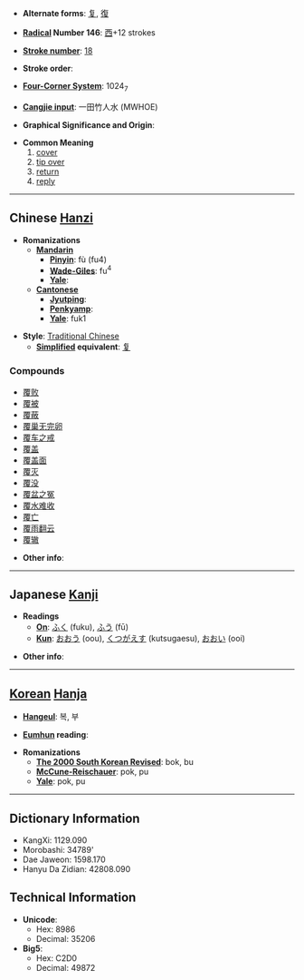 * '''Alternate forms''': [[复]], [[復]]

* '''[[Wiktionary:Chinese radical index| Radical]] Number 146''': [[Wiktionary:Chinese radical index 西|西]]+12 strokes

* '''[[Wiktionary:Chinese total strokes index|Stroke number]]''': [[Wiktionary:Chinese total strokes index 18|18]]

* '''Stroke order''': 

* '''[[Wiktionary:Chinese four corner index|Four-Corner System]]''': 1024<sub>7</sub>

* '''[[Wiktionary:Chinese Cangjie index|Cangjie input]]''': 一田竹人水 (MWHOE)

* '''Graphical Significance and Origin''': 

* '''Common Meaning'''
*# [[cover]]
*# [[tip over]]
*# [[return]]
*# [[reply]]


----

== Chinese [[Hanzi]] ==

* '''Romanizations'''
** '''[[Mandarin]]'''
*** '''[[Pinyin]]''': fù (fu4)
*** '''[[Wade-Giles]]''': fu<sup>4</sup>
*** '''[[Yale]]''': 
** '''[[Cantonese]]'''
*** '''[[Jyutping]]''':
*** '''[[Penkyamp]]''': 
*** '''[[Yale]]''': fuk1

* '''Style''': [[Traditional Chinese]] 
** '''[[Simplified Chinese|Simplified]] equivalent''': [[复]]

===Compounds===
*[[覆败]]
*[[覆被]]
*[[覆蔽]]
*[[覆巢无完卵]]
*[[覆车之戒]]
*[[覆盖]]
*[[覆盖面]]
*[[覆灭]]
*[[覆没]]
*[[覆盆之冤]]
*[[覆水难收]]
*[[覆亡]]
*[[覆雨翻云]]
*[[覆辙]]

* '''Other info''': 

----

== Japanese [[Kanji]] ==

* '''Readings'''
** '''[[On]]''': [[ふく]] (fuku), [[ふう]] (fū)
** '''[[Kun]]''': [[おおう]] (oou), [[くつがえす]] (kutsugaesu), [[おおい]] (ooi)

* '''Other info''':  

----

== [[Korean]] [[Hanja]] ==

* '''[[Hangeul]]''': 복, 부

* '''[[Eumhun]] reading''': 

* '''Romanizations'''
** '''[[The 2000 South Korean Revised Romanization|The 2000 South Korean Revised]]''': bok, bu
** '''[[McCune-Reischauer]]''': pok, pu
** '''[[Yale]]''': pok, pu

----

== Dictionary Information ==

* KangXi: 1129.090
* Morobashi: 34789'
* Dae Jaweon: 1598.170
* Hanyu Da Zidian: 42808.090

== Technical Information ==

* '''Unicode''':
** Hex: 8986
** Decimal: 35206
* '''Big5''':
** Hex: C2D0
** Decimal: 49872